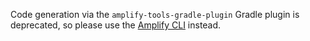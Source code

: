 Code generation via the `amplify-tools-gradle-plugin` Gradle plugin is deprecated, so please use the [Amplify CLI](/gen1/[platform]/build-a-backend/more-features/datastore/set-up-datastore/#code-generation-amplify-cli) instead.
